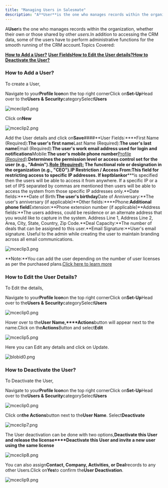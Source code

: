 ```yaml
---
title: "Managing Users in Salesmate"
description: "A**User**is the one who manages records within the organization, whether their own or those shared by other _users_.In addition to accessing the CRM d..."
---
```


A**User**is the one who manages records within the organization, whether their own or those shared by other _users_.In addition to accessing the CRM data, some of the users have to perform administrative functions for the smooth running of the CRM account.Topics Covered:

[**How to Add a User?**](https://support.salesmate.io/hc/en-us/articles/19297433873177-Managing-Users-in-Salesmate#h_01H2AD3NGS4E8NHHNH3EVF734Y)
[**User Fields**](https://support.salesmate.io/hc/en-us/articles/19297433873177-Managing-Users-in-Salesmate#h_01JV7P8J6EQGM2F4TXTSK22F20)[**How to Edit the User details?**](https://support.salesmate.io/hc/en-us/articles/19297433873177-Managing-Users-in-Salesmate#h_01H2AD3WDB3WVBDQM1BV11R3CV)[**How to Deactivate the User?**](https://support.salesmate.io/hc/en-us/articles/19297433873177-Managing-Users-in-Salesmate#h_01H2AD42PPJ8H0MJ8KP3PMPJMJ)

### How to Add a User?

To create a User,

Navigate to your**Profile Icon**on the top right cornerClick on**Set-Up**Head over to the**Users & Security**categorySelect**Users**

![mceclip0.png](./images/mceclip0-3.png)

Click on**New**

![mceclip2.png](./images/mceclip2-2.png)

Add the User details and click on**Save**####**User Fields:****First Name (Required):**The user's first name**Last Name (Required):**The user's last name**Email (Required):**The user's work email address used for login and notifications**Mobile:**The user's mobile phone number**[Profile (Required)](https://support.salesmate.io/hc/en-us/articles/19326369490457):**Determines the permission level or access control set for the user (e.g., "Admin").[Role (Required):](https://support.salesmate.io/hc/en-us/articles/19328651153689) The functional role or designation in the organization (e.g., "CEO").**IP Restriction / Access From:**This field for restricting access to specific IP addresses.
If kept**blank**or**\***is specified then the users will be able to access it from anywhere. If a specific IP or a set of IPS separated by commas are mentioned then users will be able to access the system from those specific IP addresses only.**Date fields:****Date of Birth:**The user's birthday**Date of Anniversary:**The user's anniversary (if applicable)**Other fields:****Phone:**Additional phone field**Extension:**Phone extension number (if applicable)**Address fields:**The users address, could be residence or an alternate address that you would like to capture in the system.
Address Line 1, Address Line 2, Area, City, State, Country, Zip Code.**Deal Capacity:**The number of deals that can be assigned to this user.**Email Signature:**User's email signature. Useful to the admin while creating the user to maintain branding across all email communications.

![mceclip3.png](./images/mceclip3-3.png)

**Note:**You can add the user depending on the number of user licenses as per the purchased plans.[Click here to learn more](https://support.salesmate.io/hc/en-us/articles/115000325745-Increasing-Decreasing-Users)

### How to Edit the User Details?

To Edit the details,

Navigate to your**Profile Icon**on the top right cornerClick on**Set-Up**Head over to the**Users & Security**categorySelect**Users**

![mceclip0.png](./images/mceclip0-3.png)

Hover over to the**User Name,****Actions**button will appear next to the name.Click on the**Actions**Button and select**Edit**

![mceclip5.png](./images/mceclip5-2.png)

Here you can Edit any details and click on Update.

![blobid0.png](./images/blobid0.png)

### How to Deactivate the User?

To Deactivate the User,

Navigate to your**Profile Icon**on the top right cornerClick on**Set-Up**Head over to the**Users & Security**categorySelect**Users**

![mceclip0.png](./images/mceclip0-3.png)

Click on**the Actions**button next to the**User Name**. Select**Deactivate**

![mceclip7.png](./images/mceclip7.png)

The User deactivation can be done with two options,**Deactivate this User and release the license****Deactivate this User and invite a new user using the same license**

![mceclip8.png](./images/mceclip8.png)

You can also assign**Contact, Company, Activities, or Deal**records to any other Users.Click on**Yes**to confirm the**User Deactivation**.

![mceclip9.png](./images/mceclip9.png)
